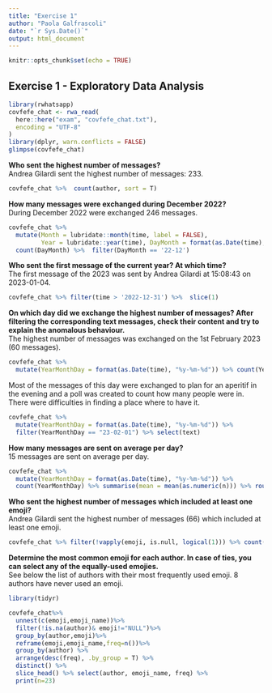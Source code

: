```yaml
---
title: "Exercise 1"
author: "Paola Galfrascoli"
date: "`r Sys.Date()`"
output: html_document
---
```


```r
knitr::opts_chunk$set(echo = TRUE)
```

## Exercise 1 - Exploratory Data Analysis

```r
library(rwhatsapp)
covfefe_chat <- rwa_read(
  here::here("exam", "covfefe_chat.txt"),
  encoding = "UTF-8"
)
library(dplyr, warn.conflicts = FALSE)
glimpse(covfefe_chat)
```


**Who sent the highest number of messages?**  
Andrea Gilardi sent the highest number of messages: 233.  

```r
covfefe_chat %>%  count(author, sort = T) 

```
  
**How many messages were exchanged during December 2022?**  
During December 2022 were exchanged 246 messages.  

```r
covfefe_chat %>% 
  mutate(Month = lubridate::month(time, label = FALSE),
         Year = lubridate::year(time), DayMonth = format(as.Date(time), "%y-%m")) %>%
  count(DayMonth) %>%  filter(DayMonth == '22-12')
```
    
**Who sent the first message of the current year? At which time?**  
The first message of the 2023 was sent by Andrea Gilardi at 15:08:43 on 2023-01-04.  

```r
covfefe_chat %>% filter(time > '2022-12-31') %>%  slice(1) 
```
    
**On which day did we exchange the highest number of messages? After filtering the corresponding text messages, check their content and try to explain the anomalous behaviour.**  
The highest number of messages was exchanged on the 1st February 2023 (60 messages).

```r
covfefe_chat %>% 
  mutate(YearMonthDay = format(as.Date(time), "%y-%m-%d")) %>% count(YearMonthDay, sort = T)
```
  
Most of the messages of this day were exchanged to plan for an aperitif in the evening and a poll was created to count how many people were in. There were difficulties in finding a place where to have it.
```r
covfefe_chat %>% 
  mutate(YearMonthDay = format(as.Date(time), "%y-%m-%d")) %>% 
  filter(YearMonthDay == "23-02-01") %>% select(text)
```
    
**How many messages are sent on average per day?**  
15 messages are sent on average per day.  

```r
covfefe_chat %>% 
  mutate(YearMonthDay = format(as.Date(time), "%y-%m-%d")) %>%
  count(YearMonthDay) %>% summarise(mean = mean(as.numeric(n))) %>% round()
```
    
**Who sent the highest number of messages which included at least one emoji?**  
Andrea Gilardi sent the highest number of messages (66) which included at least one emoji.  

```r
covfefe_chat %>% filter(!vapply(emoji, is.null, logical(1))) %>% count(author, sort = T)
```


**Determine the most common emoji for each author. In case of ties, you can select any of the equally-used emojies.**  
See below the list of authors with their most frequently used emoji. 8 authors have never used an emoji.  

```r
library(tidyr)

covfefe_chat%>%
  unnest(c(emoji,emoji_name))%>%
  filter(!is.na(author)& emoji!="NULL")%>%
  group_by(author,emoji)%>%
  reframe(emoji,emoji_name,freq=n())%>%
  group_by(author) %>%
  arrange(desc(freq), .by_group = T) %>%
  distinct() %>%
  slice_head() %>% select(author, emoji_name, freq) %>%
  print(n=23)

```

